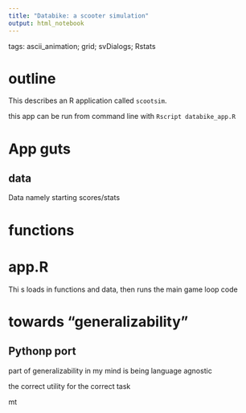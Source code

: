 ```yaml
---
title: "Databike: a scooter simulation"
output: html_notebook
---
```

tags: ascii_animation; grid; svDialogs; Rstats


# outline

This describes an R application called `scootsim`. 

this app can be run from command line with `Rscript databike_app.R`

# App guts
## data
Data
namely starting scores/stats

# functions

# app.R

Thi s loads in functions and data, then runs the main game loop code


# towards "generalizability"

## Pythonp port

part of generalizability in my mind is being language agnostic

the correct utility for the correct task



mt
